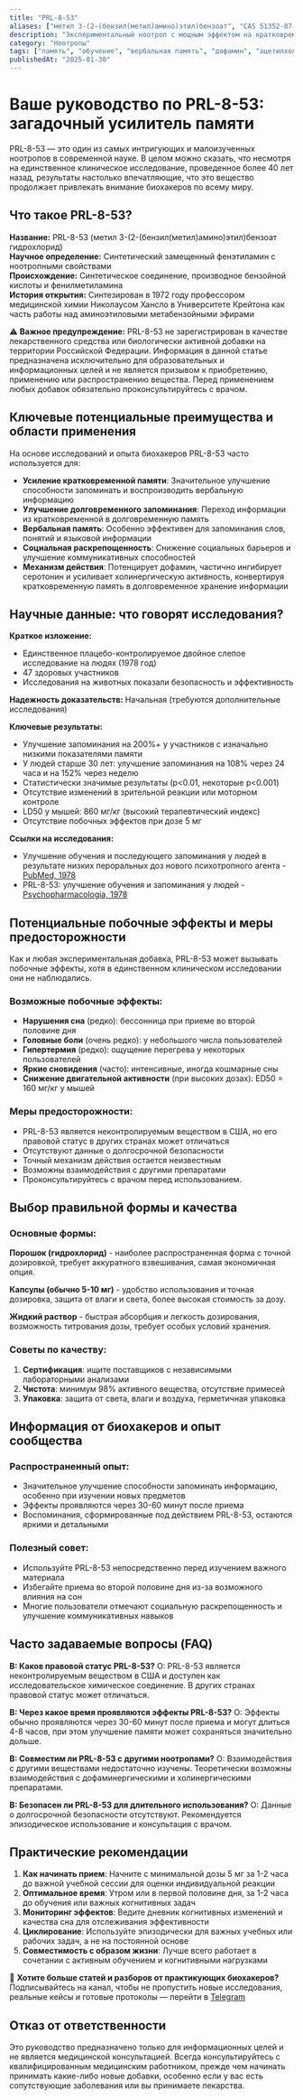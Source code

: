 ```yaml
---
title: "PRL-8-53"
aliases: ["метил 3-(2-(бензил(метил)амино)этил)бензоат", "CAS 51352-87-5", "PRL-8053", "research chemical"]
description: "Экспериментальный ноотроп с мощным эффектом на кратковременную память и вербальное запоминание"
category: "Ноотропы"
tags: ["память", "обучение", "вербальная память", "дофамин", "ацетилхолин", "исследовательское соединение"]
publishedAt: "2025-01-30"
---
```


# Ваше руководство по PRL-8-53: загадочный усилитель памяти

PRL-8-53 — это один из самых интригующих и малоизученных ноотропов в современной науке. В целом можно сказать, что несмотря на единственное клиническое исследование, проведенное более 40 лет назад, результаты настолько впечатляющие, что это вещество продолжает привлекать внимание биохакеров по всему миру.

## Что такое PRL-8-53?

**Название:** PRL-8-53 (метил 3-(2-(бензил(метил)амино)этил)бензоат гидрохлорид)  
**Научное определение:** Синтетический замещенный фенэтиламин с ноотропными свойствами  
**Происхождение:** Синтетическое соединение, производное бензойной кислоты и фенилметиламина  
**История открытия:** Синтезирован в 1972 году профессором медицинской химии Николаусом Хансло в Университете Крейтона как часть работы над аминоэтиловыми метабензойными эфирами

⚠️ **Важное предупреждение:**
PRL-8-53 не зарегистрирован в качестве лекарственного средства или биологически активной добавки на территории Российской Федерации. Информация в данной статье предназначена исключительно для образовательных и информационных целей и не является призывом к приобретению, применению или распространению вещества. Перед применением любых добавок обязательно проконсультируйтесь с врачом.

## Ключевые потенциальные преимущества и области применения

На основе исследований и опыта биохакеров PRL-8-53 часто используется для:

- **Усиление кратковременной памяти**: Значительное улучшение способности запоминать и воспроизводить вербальную информацию
- **Улучшение долговременного запоминания**: Переход информации из кратковременной в долговременную память  
- **Вербальная память**: Особенно эффективен для запоминания слов, понятий и языковой информации
- **Социальная раскрепощенность**: Снижение социальных барьеров и улучшение коммуникативных способностей
- **Механизм действия**: Потенцирует дофамин, частично ингибирует серотонин и усиливает холинергическую активность, конвертируя кратковременную память в долговременное хранение информации

## Научные данные: что говорят исследования?

**Краткое изложение:**
- Единственное плацебо-контролируемое двойное слепое исследование на людях (1978 год)
- 47 здоровых участников
- Исследования на животных показали безопасность и эффективность

**Надежность доказательств:** Начальная (требуются дополнительные исследования)

**Ключевые результаты:**
- Улучшение запоминания на 200%+ у участников с изначально низкими показателями памяти
- У людей старше 30 лет: улучшение запоминания на 108% через 24 часа и на 152% через неделю
- Статистически значимые результаты (p&lt;0.01, некоторые p&lt;0.001)
- Отсутствие изменений в зрительной реакции или моторном контроле
- LD50 у мышей: 860 мг/кг (высокий терапевтический индекс)
- Отсутствие побочных эффектов при дозе 5 мг

**Ссылки на исследования:**
- Улучшение обучения и последующего запоминания у людей в результате низких пероральных доз нового психотропного агента - [PubMed, 1978](https://pubmed.ncbi.nlm.nih.gov/418433/)
- PRL-8-53: улучшение обучения и запоминания у людей - [Psychopharmacologia, 1978](https://link.springer.com/article/10.1007/BF00432846)

## Потенциальные побочные эффекты и меры предосторожности

Как и любая экспериментальная добавка, PRL-8-53 может вызывать побочные эффекты, хотя в единственном клиническом исследовании они не наблюдались.

### Возможные побочные эффекты:
- **Нарушения сна** (редко): бессонница при приеме во второй половине дня
- **Головные боли** (очень редко): у небольшого числа пользователей
- **Гипертермия** (редко): ощущение перегрева у некоторых пользователей
- **Яркие сновидения** (часто): интенсивные, иногда кошмарные сны
- **Снижение двигательной активности** (при высоких дозах): ED50 = 160 мг/кг у мышей

### Меры предосторожности:
- PRL-8-53 является неконтролируемым веществом в США, но его правовой статус в других странах может отличаться
- Отсутствуют данные о долгосрочной безопасности
- Точный механизм действия остается неизвестным
- Возможны взаимодействия с другими препаратами
- Проконсультируйтесь с врачом перед использованием.

## Выбор правильной формы и качества

### Основные формы:
**Порошок (гидрохлорид)** - наиболее распространенная форма с точной дозировкой, требует аккуратного взвешивания, самая экономичная опция.

**Капсулы (обычно 5-10 мг)** - удобство использования и точная дозировка, защита от влаги и света, более высокая стоимость за дозу.

**Жидкий раствор** - быстрая абсорбция и легкость дозирования, возможность титрования дозы, требует особых условий хранения.

### Советы по качеству:
1. **Сертификация**: ищите поставщиков с независимыми лабораторными анализами
2. **Чистота**: минимум 98% активного вещества, отсутствие примесей
3. **Упаковка**: защита от света, влаги и воздуха, герметичная упаковка

## Информация от биохакеров и опыт сообщества

### Распространенный опыт:
- Значительное улучшение способности запоминать информацию, особенно при изучении новых предметов
- Эффекты проявляются через 30-60 минут после приема
- Воспоминания, сформированные под действием PRL-8-53, остаются яркими и детальными

### Полезный совет:
- Используйте PRL-8-53 непосредственно перед изучением важного материала
- Избегайте приема во второй половине дня из-за возможного влияния на сон
- Многие пользователи отмечают социальную раскрепощенность и улучшение коммуникативных навыков

## Часто задаваемые вопросы (FAQ)

**В: Каков правовой статус PRL-8-53?**
О: PRL-8-53 является неконтролируемым веществом в США и доступен как исследовательское химическое соединение. В других странах правовой статус может отличаться.

**В: Через какое время проявляются эффекты PRL-8-53?**
О: Эффекты обычно проявляются через 30-60 минут после приема и могут длиться 4-8 часов, при этом улучшение памяти может сохраняться значительно дольше.

**В: Совместим ли PRL-8-53 с другими ноотропами?**
О: Взаимодействия с другими веществами недостаточно изучены. Теоретически возможны взаимодействия с дофаминергическими и холинергическими препаратами.

**В: Безопасен ли PRL-8-53 для длительного использования?**
О: Данные о долгосрочной безопасности отсутствуют. Рекомендуется эпизодическое использование и консультация с врачом.

## Практические рекомендации

1. **Как начинать прием**: Начните с минимальной дозы 5 мг за 1-2 часа до важной учебной сессии для оценки индивидуальной реакции
2. **Оптимальное время**: Утром или в первой половине дня, за 1-2 часа до обучения или важных когнитивных задач
3. **Мониторинг эффектов**: Ведите дневник когнитивных изменений и качества сна для отслеживания эффективности
4. **Циклирование**: Используйте эпизодически для важных учебных или рабочих задач, а не на постоянной основе
5. **Совместимость с образом жизни**: Лучше всего работает в сочетании с активным обучением и когнитивными нагрузками

🧠 **Хотите больше статей и разборов от практикующих биохакеров?**
Подписывайтесь на канал, чтобы не пропустить новые исследования, реальные кейсы и готовые протоколы — перейти в [Telegram](https://t.me/braintmind)

## Отказ от ответственности

Это руководство предназначено только для информационных целей и не является медицинской консультацией. Всегда консультируйтесь с квалифицированным медицинским работником, прежде чем начинать принимать какие-либо новые добавки, особенно если у вас есть сопутствующие заболевания или вы принимаете лекарства.